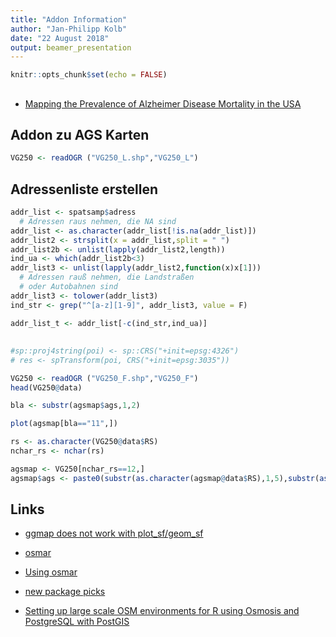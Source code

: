 ```yaml
---
title: "Addon Information"
author: "Jan-Philipp Kolb"
date: "22 August 2018"
output: beamer_presentation
---
```


```r
knitr::opts_chunk$set(echo = FALSE)
```


<!--
## Start

```r
library(ggmap)
qmap("Firenze",zoom=18, maptype = "satellite")
```

http://rpubs.com/Japhilko82/gesis_mannheim

![](figure/Amsterdam_osmplotr_highways.pdf)
-->


<!--
Der wesentliche Vorteil der Verwendung dieser spezifischen APIs besteht darin, dass wir Daten kostenlos beziehen können. Anhand kurzer Beispiele wird beschrieben, wie die Daten in R importiert und verarbeitet werden können. 
Im nächsten Abschnitt (Hintergrundkarten - Download über Map Tile Server) werden Hinweise zum Download von statischen Karten von sogenannten Map Tile Servern gegeben. Diese Karten können als Hintergrundinformationen für die geografische Visualisierung verwendet werden und können verwendet werden, um Positionen von sogenannten Points of Interest (Poi) hervorzuheben. Ich diskutiere ein Beispiel, bei dem ich mich für den öffentlichen Verkehr in Amsterdam interessiere.  Voraussetzung für diese Art der Visualisierung ist die Verfügbarkeit von Koordinaten für Points of Interest. Im dritten Kapitel (Geocoding - Using the Google Maps and Nominatim API) wird die Funktionalität der Google Maps and OSM Nominatim API zur Realisierung der Geocodierung genutzt. Es wird gezeigt, wie die Nominatim API verwendet werden kann, um OSM-Daten nach Name und Adresse zu suchen (\citealt{wiki:nominatim}).  
Wenn es das Ziel ist, Koordinaten für viele interessante Punkte zu erhalten, kann es nützlich sein, die \href{http://wiki.openstreetmap.org/wiki/Overpass_API}{Overpass API} zu verwenden. Diese API ist perfekt, um Daten zu sehr speziellen Themen herunterzuladen. Einige Funktionen des Pakets \CRANpkg{osmdata}, das auch die Overpass API verwendet, werden im vierten Kapitel (Map Features - Using the Overpass API) beschrieben. 
Die Verwendung der wichtigsten OSM-API wird im fünften Kapitel (Geodaten - Verwendung der wichtigsten OpenStreetMap-API) vorgestellt. Im \CRANpkg{osmar}-Paket wird die Haupt OSM-API (\citealt{at:osmar}) verwendet. 
-->

<!--

-->


<!--
In this paper, various approaches to download and process geodata, e.g., from OSM are shown. 
The data on OSM is released under the Open Database License (ODbL) 1.0. That allows multiple uses of the data \citep{schmidt2013extraction}. The study of \cite{barrington2017world} shows that the data quality of OSM is already sufficient in many countries to use it for scientific and analytic purposes.
See for example the Simulation of Urban MObility (SUMO) project (\citealt{behrisch2011sumo}). Much more research, carried out in various countries, is listed at \cite{wiki:research}.

The focus is on the most important APIs, which are listed in the individual chapters below. The significant advantage of using these specific APIs is that we can obtain data free of charge. Short examples are used to describe how the data can be imported into R and processed. 
In the next section (Background Maps - Download via Map Tile Servers), hints on the download of static maps from so-called map tile servers are presented. These maps can be used as background information for geographic visualization and may be used to highlight positions of so called points of interest (poi). I discuss an example where I am interested in public transportation in Amsterdam.  A prerequisite for this kind of visualisation is the availability of coordinates for points of interest. In the third chapter (Geocoding - Using the Google Maps and Nominatim API) the functionality of the Google Maps and OSM Nominatim API is used to realize geocoding. It is shown, how the Nominatim API can be used to search OSM data by name and address (\citealt{wiki:nominatim}).  
If it is the target to get coordinates for many points of interest, it can be useful to utilize the \href{http://wiki.openstreetmap.org/wiki/Overpass_API}{Overpass API}. This API is perfect to download data on very particular topics. Some functions of the \CRANpkg{osmdata} package, which also uses the Overpass API, are described in the fourth chapter (Map Features - Using the Overpass API). 
The usage of the main OSM-API is presented in the fifth chapter (Geodata - Using the main OpenStreetMap API). In the \CRANpkg{osmar}-package the main OSM API (\citealt{at:osmar}) is used. A summary follows at the end.
-->


<!--
## Motivation - recent phenomena

- The spatial representation helps to understand (current) phenomena.

![US presidential primary elections in Florida](figure/FloridaPresPrim.png)

Source: <http://www.arilamstein.com/blog/2016/03/21/mapping-election-results-r-choroplethr/>

-->


<!--
- Spatial Turn - why this course
- Research questions
- Available data
- Neogeograpy
- Realisation
-->



## 

- [Mapping the Prevalence of Alzheimer Disease Mortality in the USA](https://www.r-bloggers.com/mapping-the-prevalence-of-alzheimer-disease-mortality-in-the-usa/)

## Addon zu AGS Karten

```r
VG250 <- readOGR ("VG250_L.shp","VG250_L")
```


## Adressenliste erstellen

```r
addr_list <- spatsamp$adress
  # Adressen raus nehmen, die NA sind
addr_list <- as.character(addr_list[!is.na(addr_list)])
addr_list2 <- strsplit(x = addr_list,split = " ")
addr_list2b <- unlist(lapply(addr_list2,length))
ind_ua <- which(addr_list2b<3)
addr_list3 <- unlist(lapply(addr_list2,function(x)x[1]))
  # Adressen rauß nehmen, die Landstraßen 
  # oder Autobahnen sind
addr_list3 <- tolower(addr_list3)
ind_str <- grep("^[a-z][1-9]", addr_list3, value = F)

addr_list_t <- addr_list[-c(ind_str,ind_ua)]
```

## 

```r
#sp::proj4string(poi) <- sp::CRS("+init=epsg:4326")
# res <- spTransform(poi, CRS("+init=epsg:3035"))
```




```r
VG250 <- readOGR ("VG250_F.shp","VG250_F")
head(VG250@data)
```



```r
bla <- substr(agsmap$ags,1,2)

plot(agsmap[bla=="11",])
```



```r
rs <- as.character(VG250@data$RS)
nchar_rs <- nchar(rs)

agsmap <- VG250[nchar_rs==12,]
agsmap$ags <- paste0(substr(as.character(agsmap@data$RS),1,5),substr(as.character(agsmap@data$RS),10,12))
```



## Links

- [ggmap does not work with plot_sf/geom_sf](https://github.com/r-spatial/sf/issues/336)

- [osmar](http://paleolimbot.github.io/tutorial/r-osmdata/r-osmdata.html)

- [Using osmar](https://rstudio-pubs-static.s3.amazonaws.com/12696_9fd49fb7055c40ff9b3a3ea740e13ab3.html)

- [new package picks](https://rviews.rstudio.com/2017/06/23/may-new-package-picks/)

- [Setting up large scale OSM environments for R using Osmosis and PostgreSQL with PostGIS](https://www.r-spatial.org/2017/07/14/large_scale_osm_in_r)